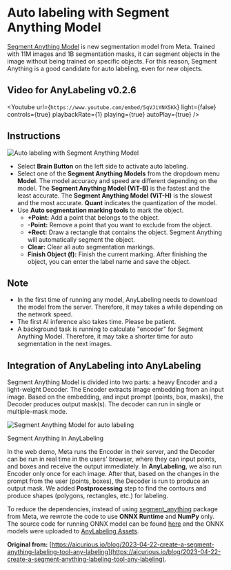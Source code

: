 
# Auto labeling with Segment Anything Model

[Segment Anything Model](https://ai.facebook.com/blog/segment-anything-foundation-model-image-segmentation/) is new segmentation model from Meta. Trained with 11M images and 1B segmentation masks, it can segment objects in the image without being trained on specific objects. For this reason, Segment Anything is a good candidate for auto labeling, even for new objects.

## Video for AnyLabeling v0.2.6

<Youtube
  url={`https://www.youtube.com/embed/5qVJiYNX5Kk`}
  light={false}
  controls={true}
  playbackRate={1}
  playing={true}
  autoPlay={true}
/>

## Instructions

![Auto labeling with Segment Anything Model](/images/segment-anything-tools.svg)

- Select **Brain Button** on the left side to activate auto labeling.
- Select one of the **Segment Anything Models** from the dropdown menu **Model**. The model accuracy and speed are different depending on the model. The **Segment Anything Model (ViT-B)** is the fastest and the least accurate. The **Segment Anything Model (ViT-H)** is the slowest and the most accurate. **Quant** indicates the quantization of the model.
- Use **Auto segmentation marking tools** to mark the object.
    + **+Point:** Add a point that belongs to the object.
    + **-Point:** Remove a point that you want to exclude from the object.
    + **+Rect:** Draw a rectangle that contains the object. Segment Anything will automatically segment the object.
    + **Clear:** Clear all auto segmentation markings.
    + **Finish Object (f):** Finish the current marking. After finishing the object, you can enter the label name and save the object.

## Note

- In the first time of running any model, AnyLabeling needs to download the model from the server. Therefore, it may takes a while depending on the network speed.
- The first AI inference also takes time. Please be patient.
- A background task is running to calculate "encoder" for Segment Anything Model. Therefore, it may take a shorter time for auto segmentation in the next images.

## Integration of AnyLabeling into AnyLabeling

Segment Anything Model is divided into two parts: a heavy Encoder and a light-weight Decoder. The Encoder extracts image embedding from an input image. Based on the embedding, and input prompt (points, box, masks), the Decoder produces output mask(s). The decoder can run in single or multiple-mask mode.

![Segment Anything Model for auto labeling](https://aicurious.io/posts-data/2023-04-22-create-a-segment-anything-labeling-tool-any-labeling/sam.svg)

<p className="text-center font-bold">Segment Anything in AnyLabeling</p>

In the web demo, Meta runs the Encoder in their server, and the Decoder can be run in real time in the users' browser, where they can input points, and boxes and receive the output immediately. In **AnyLabeling**, we also run Encoder only once for each image. After that, based on the changes in the prompt from the user (points, boxes), the Decoder is run to produce an output mask. We added **Postprocessing** step to find the contours and produce shapes (polygons, rectangles, etc.) for labeling.

To reduce the dependencies, instead of using [segment_anything](https://github.com/facebookresearch/segment-anything) package from Meta, we rewrote the code to use **ONNX Runtime** and **NumPy** only. The source code for running ONNX model can be found [here](https://github.com/vietanhdev/anylabeling/blob/master/anylabeling/services/auto_labeling/segment_anything.py) and the ONNX models were uploaded to [AnyLabeling Assets](https://github.com/vietanhdev/anylabeling-assets/releases/tag/v0.2.0).

**Original from:** [https://aicurious.io/blog/2023-04-22-create-a-segment-anything-labeling-tool-any-labeling](https://aicurious.io/blog/2023-04-22-create-a-segment-anything-labeling-tool-any-labeling).
